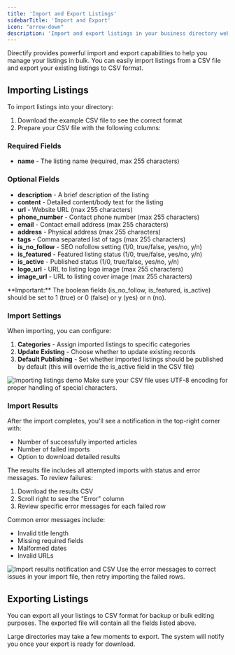 ```yaml
---
title: 'Import and Export Listings'
sidebarTitle: 'Import and Export'
icon: "arrow-down"
description: 'Import and export listings in your business directory website'
---
```


Directify provides powerful import and export capabilities to help you manage your listings in bulk. You can easily import listings from a CSV file and export your existing listings to CSV format.

## Importing Listings

To import listings into your directory:

1. Download the example CSV file to see the correct format
2. Prepare your CSV file with the following columns:

### Required Fields
- **name** - The listing name (required, max 255 characters)

### Optional Fields
- **description** - A brief description of the listing
- **content** - Detailed content/body text for the listing
- **url** - Website URL (max 255 characters) 
- **phone_number** - Contact phone number (max 255 characters)
- **email** - Contact email address (max 255 characters)
- **address** - Physical address (max 255 characters)
- **tags** - Comma separated list of tags (max 255 characters)
- **is_no_follow** - SEO nofollow setting (1/0, true/false, yes/no, y/n)
- **is_featured** - Featured listing status (1/0, true/false, yes/no, y/n)
- **is_active** - Published status (1/0, true/false, yes/no, y/n)
- **logo_url** - URL to listing logo image (max 255 characters)
- **image_url** - URL to listing cover image (max 255 characters)

<Note>
  **Important:** The boolean fields (is_no_follow, is_featured, is_active) should be set to 1 (true) or 0 (false) or y (yes) or n (no).
</Note>

### Import Settings

When importing, you can configure:

1. **Categories** - Assign imported listings to specific categories
2. **Update Existing** - Choose whether to update existing records
3. **Default Publishing** - Set whether imported listings should be published by default (this will override the is_active field in the CSV file)

<Frame>
  <img src="/images/import-demo.png" alt="Importing listings demo" />
</Frame>

<Note>
  Make sure your CSV file uses UTF-8 encoding for proper handling of special characters.
</Note>

### Import Results

After the import completes, you'll see a notification in the top-right corner with:

- Number of successfully imported articles
- Number of failed imports
- Option to download detailed results

The results file includes all attempted imports with status and error messages. To review failures:

1. Download the results CSV
2. Scroll right to see the "Error" column
3. Review specific error messages for each failed row

Common error messages include:
- Invalid title length
- Missing required fields
- Malformed dates
- Invalid URLs

<Frame>
  <img src="/images/import-results-demo.png" alt="Import results notification and CSV" />
</Frame>

<Tip>
  Use the error messages to correct issues in your import file, then retry importing the failed rows.
</Tip>

## Exporting Listings

You can export all your listings to CSV format for backup or bulk editing purposes. The exported file will contain all the fields listed above.

<Warning>
  Large directories may take a few moments to export. The system will notify you once your export is ready for download.
</Warning>
